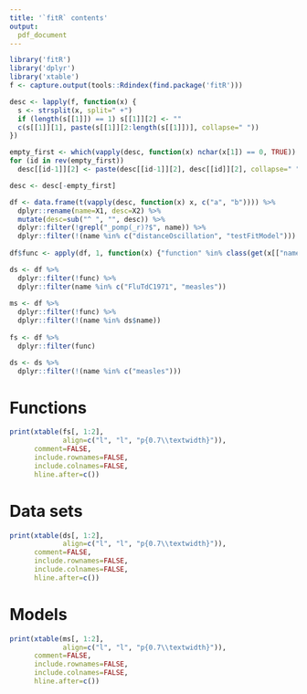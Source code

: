 ```yaml
---
title: '`fitR` contents'
output:
  pdf_document
---
```


```r
library('fitR')
library('dplyr')
library('xtable')
f <- capture.output(tools::Rdindex(find.package('fitR')))

desc <- lapply(f, function(x) {
  s <- strsplit(x, split=" +")
  if (length(s[[1]]) == 1) s[[1]][2] <- ""
  c(s[[1]][1], paste(s[[1]][2:length(s[[1]])], collapse=" "))
})

empty_first <- which(vapply(desc, function(x) nchar(x[1]) == 0, TRUE))
for (id in rev(empty_first))
  desc[[id-1]][2] <- paste(desc[[id-1]][2], desc[[id]][2], collapse=" ")

desc <- desc[-empty_first]

df <- data.frame(t(vapply(desc, function(x) x, c("a", "b")))) %>%
  dplyr::rename(name=X1, desc=X2) %>%
  mutate(desc=sub("^ ", "", desc)) %>%
  dplyr::filter(!grepl("_pomp(_r)?$", name)) %>%
  dplyr::filter(!(name %in% c("distanceOscillation", "testFitModel")))
  
df$func <- apply(df, 1, function(x) {"function" %in% class(get(x[["name"]]))})  

ds <- df %>% 
  dplyr::filter(!func) %>%
  dplyr::filter(name %in% c("FluTdC1971", "measles"))
  
ms <- df %>%
  dplyr::filter(!func) %>%
  dplyr::filter(!(name %in% ds$name))
  
fs <- df %>%
  dplyr::filter(func)

ds <- ds %>%
  dplyr::filter(!(name %in% c("measles")))
```

# Functions

```r
print(xtable(fs[, 1:2],
             align=c("l", "l", "p{0.7\\textwidth}")),
      comment=FALSE,
      include.rownames=FALSE,
      include.colnames=FALSE,
      hline.after=c())
```

# Data sets

```r
print(xtable(ds[, 1:2],
             align=c("l", "l", "p{0.7\\textwidth}")),
      comment=FALSE,
      include.rownames=FALSE,
      include.colnames=FALSE,
      hline.after=c())
```

# Models

```r
print(xtable(ms[, 1:2],
             align=c("l", "l", "p{0.7\\textwidth}")),
      comment=FALSE,
      include.rownames=FALSE,
      include.colnames=FALSE,
      hline.after=c())
```

